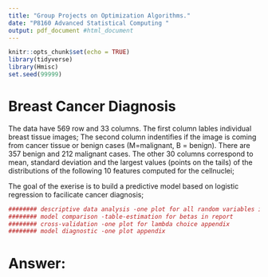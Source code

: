 ```yaml
---
title: "Group Projects on Optimization Algorithms."
date: "P8160 Advanced Statistical Computing "
output: pdf_document #html_document
---
```


```r
knitr::opts_chunk$set(echo = TRUE)
library(tidyverse)
library(Hmisc)
set.seed(99999)
```

# Breast Cancer Diagnosis

The data \textit{breast-cancer.csv} have 569 row and 33 columns. The first column \textbf{ID} lables individual breast tissue images; The second column \textbf{Diagnonsis} indentifies if the image is coming from cancer tissue or benign cases (M=malignant, B = benign). There are 357  benign and 212  malignant cases. The other 30 columns correspond to mean, standard deviation and the largest values (points on the tails) of the distributions of the following 10 features computed for the cellnuclei;
\begin{itemize}
\item radius (mean of distances from center to points on the perimeter)
\item texture (standard deviation of gray-scale values)
\item perimeter
\item area
\item smoothness (local variation in radius lengths)
\item compactness (perimeter\^ 2 / area - 1.0)
\item concavity (severity of concave portions of the contour)
\item concave points (number of concave portions of the contour)
\item symmetry
\item fractal dimension ("coastline approximation" - 1)
\end{itemize}

The goal of the exerise is to build a predictive model based on logistic regression to facilicate cancer diagnosis; 

\textbf{Your to-do-list is}
```r
######## descriptive data analysis -one plot for all random variables in report
######## model comparison -table-estimation for betas in report
######## cross-validation -one plot for lambda choice appendix
######## model diagnostic -one plot appendix
```

\begin{enumerate}
\item Build a logistic model to classify the images into malignant/benign, and write down your likelihood function, its gradient and Hessian matrix.  
Let $y$ be the vector $n$ response random variable, $X$ denote the $n\times p$ design matrix(let$X[i]$ denote the $i$th row) and $\beta$ denote the $p\times 1$ coefficient.
The likelihood of logistic regression is:
$$L(X,y,\beta) = \prod_{i=1}^n \{(\frac{\exp(X[i]\beta)}{1+\exp(X[i]\beta)})^{y_i}(\frac{1}{\exp(X[i]\beta)})^{1-y_i}\}$$
Maximizing the likelihood is equivalent to maximizing the log likelihood:
$$
\begin{aligned}
f(\beta) 
& = \sum_{i=1}^n \{y_i(X[i]\beta)-\log(1+\exp(X[i]\beta))\}\\
& = (X\beta)^T Y-\{\log(1+\exp(X\beta))\}^T Y
\end{aligned}
$$
Let $p$, a vector of $n$ denote $p=\frac{\exp(X\beta)}{1+\exp(X\beta)}$. The gradient of this function is:
$$\nabla f(\beta) = X^T(y-p)$$
The Hessian is given by:
$$\nabla^2 f(\beta) = -X^T p(1-p)^TX$$
Hessian matrix is negative definite, well behaved.


```r
###### data manipulation
setwd("/Users/yujingyao/Desktop/")
mydata <- read.csv("breast-cancer-1.csv") 
summary(mydata)
head(mydata)
dim(mydata)
n <- dim(mydata)[1]
p <- dim(mydata)[2]
list <- rep(3:(p-1))
data <- do.call(cbind,lapply(list, function(x)(mydata[,x]-mean(mydata[,x]))/sd(mydata[,x])))
X <- data.frame(data)%>%
  mutate(.,intercept = 1) 
y <- as.vector(ifelse(mydata[,2]=="M",1,0))
dat <- list(y=y,X=as.matrix(X))
# newdat <- cbind.data.frame(y,X)
# logfit <- glm(y~., family = binomial(link = "logit"),
#           data = newdat)
# summary(logfit)
# didn't converge
```

\item Develop a Newton-Raphson algoirthm to estimate your model; 

```r
##### 1. classical newton raphson
logisticstuff <- function(dat, betavec){ 
  u <- dat$X%*%betavec
  expu <- exp(u) 
  loglik <- t(u)%*%dat$y-t(log(1+expu))%*%dat$y # Log-likelihood at betavec
  prob <- expu / (1 + expu) # P(Y_i=1|x_i)
  grad <-  t(dat$X)%*%(dat$y-prob)
  Hess <- -t(dat$X)%*%prob%*%t(1-prob)%*%dat$X # Hessian at betavec
return(list(loglik = loglik, grad = grad, Hess = Hess))}

NewtonRaphson <- function(dat, func, start, tol=1e-10,maxiter = 200){ 
  i <- 0 
  cur <- start 
  stuff <- func(dat, cur) 
  res <- c(0, stuff$loglik,cur)
  prevloglik <- -Inf # To make sure it iterates 
  while(i < maxiter && abs(stuff$loglik - prevloglik) > tol && stuff$loglik > -Inf) 
    { i <- i + 1 
    prevloglik <- stuff$loglik 
    prev <- cur 
    cur <- prev - solve(stuff$Hess) %*% stuff$grad 
    stuff <- func(dat, cur) # log-lik, gradient, Hessian 
    res <- rbind(res, c(i, stuff$loglik, cur))}  
  return(round(res[nrow(res),3:ncol(res)],2))
}
ans1 <- NewtonRaphson(dat,logisticstuff,rep(1,31),maxiter = 500)
# Error in solve.default(stuff$Hess) : singular

##### 2. gradient descent
gradient <- function(dat, func, start, tol=1e-5,maxiter = 200){ 
  i <- 0 
  cur <- start 
  pp <- length(start)
  stuff <- func(dat, cur) 
  res <- c(0, stuff$loglik,cur)
  prevloglik <- -Inf # To make sure it iterates 
  while(i <= maxiter && abs(stuff$loglik - prevloglik) > tol && stuff$loglik > -Inf) 
    { i <- i + 1 
    prevloglik <- stuff$loglik 
    prev <- cur 
    cur <- prev + (diag(pp)/10)%*% (stuff$grad) 
    stuff <- func(dat, cur) # log-lik, gradient, Hessian 
    res <- rbind(res, c(i, stuff$loglik, cur))}  
  return(round(res[nrow(res),3:ncol(res)],2))
}
ans2 <- gradient(dat,logisticstuff,rep(0,31),maxiter = 500)

##### 3. coordinate-wise decent update
coordinate <- function(dat, start, tol=1e-10,maxiter = 200){ 
  i <- 0 
  pp <- length(start)
  n <- length(dat$y)
  betavec <- start 
  u <- dat$X%*%betavec
  expu <- exp(u) 
  loglik <- t(u)%*%dat$y-t(log(1+expu))%*%dat$y 
  res <- c(0, loglik, betavec)
  prevloglik <- -Inf # To make sure it iterates 
  while(i < maxiter && abs(loglik - prevloglik) > tol && loglik > -Inf) 
    { i <- i + 1 
    prevloglik <- loglik
    prev <- betavec
    for (j in 1:pp){
      ynoj <- dat$X[,-j]%*%betavec[-j]
      betavec[j] <- 1/n*(t(dat$X[,j])%*%(dat$y-ynoj))
    }
    u <- dat$X%*%betavec
    expu <- exp(u) 
    loglik <- t(u)%*%dat$y-t(log(1+expu))%*%dat$y 
    res <- rbind(res, c(i, loglik, betavec))}  
  return(round(res[nrow(res),3:ncol(res)],2))
}
ans3 <- coordinate(dat,rep(1,31))
```


\item Build a logistic-LASSO model to select features, and impletement the pathwise coordinatewise optimization algorithm to obtain a path of solutions with a sequence of descending $\lambda$'s. 
```r
##### 4.coordinate-wise decent update with lasso
sfun <- function(beta,lambda) sign(beta)*max((beta-lambda),0)
coordinatelasso <- function(lambda,dat, start, tol=1e-10,maxiter = 200){ 
  i <- 0 
  pp <- length(start)
  n <- length(dat$y)
  betavec <- start 
  u <- (dat$X)%*%betavec
  expu <- exp(u) 
  loglik <- t(u)%*%dat$y-t(log(1+expu))%*%dat$y + sum(lambda*abs(betavec))
  res <- c(0, loglik, betavec)
  prevloglik <- -Inf # To make sure it iterates 
  while(i < maxiter && abs(loglik - prevloglik) > tol && loglik > -Inf) 
    { i <- i + 1 
    prevloglik <- loglik
    prev <- betavec
    for (j in 1:pp){
      ynoj <- dat$X[,-j]%*%betavec[-j]
      betavec[j] <- sfun(1/n*(t(dat$X[,j])%*%(dat$y-ynoj)),lambda)
    }
    u <- dat$X%*%betavec
    expu <- exp(u) 
    loglik <- t(u)%*%dat$y-t(log(1+expu))%*%dat$y + sum(lambda*abs(betavec))
    res <- rbind(res, c(i, loglik, betavec))}  
  return(round(res[nrow(res),3:ncol(res)],2))
}
ans4 <- coordinatelasso(lambda =1e-2, dat,rep(1,31))
```

\item Use 5-fold cross-validation to select the best $\lambda$. Compare the prediction performance between the 'optimal' model and 'full' model  
```r
##### 5-fold cross-validation
set.seed (99999)
K <- 5
folds <- sample(1:K, n, replace=TRUE)
grid <- 10^seq(-2,0, length=100)
list <- seq(1:100)
cvresult <- do.call(cbind,lapply(list,function(x){
  cv.errors <- vector()
  for (i in 1:K){
  loglasbeta <- coordinatelasso(grid[x], 
                                list(X=as.matrix(X[folds!=i,]),y=y[folds!=i]),
                                start= rep(1,31),tol=1e-1,maxiter = 20)
  u <- as.matrix(X[folds==i,])%*%loglasbeta
  expu <- exp(u) 
  prob <- expu / (1 + expu) 
  pred <- ifelse(prob >=0.5,1,0)
  cv.errors[i] = mean((as.vector(y[folds==i])-as.vector(pred))^2) 
  }
  cv.errors.mean <- mean(cv.errors)
  cv.errors.se <- sqrt(var(cv.errors)/K)
  return(c(cv.errors.mean,cv.errors.se))
  }
))
result <- t(rbind(grid, cvresult))
colnames(result) <-c("grid","cv.error","cv.se")
best.lambda <- result[which.min(result[,2]),1]
final <- coordinatelasso(lambda =best.lambda, dat,rep(1,31))

# plot
result <- data.frame(result)
plot(result$grid, result$cv.error, type="n", xlab="Lambda",cex.lab=1,xaxt="n",cex.axis=1, cex.main=1,
     ylab="CV error", main="Figure 3: Lasso regression by 5 fold cross validation", ylim=c(0,1))
lines(result$grid, result$cv.error ,pch=16, col=4,lwd=1.5, type="b", cex=1)
with(data = result, expr = errbar(grid, cv.error, cv.error+cv.se, cv.error-cv.se, add=T, pch=1, cap=.015, log="x"))
abline(v=best.lambda,col=3,lty=3)
axis(side=1,at=c(0.2, 0.4, 0.6, 0.8, 1.0),labels=c("0.2", "0.4", "0.6","0.8",'1'), cex.axis=1)
```

\item Write a report to summarize your findings.
\end{enumerate}
# Answer: 
```r

```


